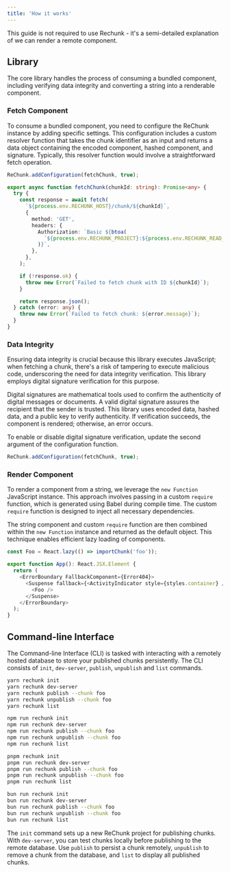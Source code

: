 ```yaml
---
title: 'How it works'
---
```


This guide is not required to use Rechunk - it's a semi-detailed explanation of we can render a remote component.

## Library

The core library handles the process of consuming a bundled component, including verifying data integrity and converting a string into a renderable component.

### Fetch Component

To consume a bundled component, you need to configure the ReChunk instance by adding specific settings. This configuration includes a custom resolver function that takes the chunk identifier as an input and returns a data object containing the encoded component, hashed component, and signature. Typically, this resolver function would involve a straightforward fetch operation.

```ts title="index.ts"
ReChunk.addConfiguration(fetchChunk, true);

export async function fetchChunk(chunkId: string): Promise<any> {
  try {
    const response = await fetch(
      `${process.env.RECHUNK_HOST}/chunk/${chunkId}`,
      {
        method: 'GET',
        headers: {
          Authorization: `Basic ${btoa(
            `${process.env.RECHUNK_PROJECT}:${process.env.RECHUNK_READ_KEY}`,
          )}`,
        },
      },
    );

    if (!response.ok) {
      throw new Error(`Failed to fetch chunk with ID ${chunkId}`);
    }

    return response.json();
  } catch (error: any) {
    throw new Error(`Failed to fetch chunk: ${error.message}`);
  }
}
```

### Data Integrity

Ensuring data integrity is crucial because this library executes JavaScript; when fetching a chunk, there's a risk of tampering to execute malicious code, underscoring the need for data integrity verification. This library employs digital signature verification for this purpose.

Digital signatures are mathematical tools used to confirm the authenticity of digital messages or documents. A valid digital signature assures the recipient that the sender is trusted. This library uses encoded data, hashed data, and a public key to verify authenticity. If verification succeeds, the component is rendered; otherwise, an error occurs.

To enable or disable digital signature verification, update the second argument of the configuration function.

```ts title="index.ts"
ReChunk.addConfiguration(fetchChunk, true);
```

### Render Component

To render a component from a string, we leverage the `new Function` JavaScript instance. This approach involves passing in a custom `require` function, which is generated using Babel during compile time. The custom `require` function is designed to inject all necessary dependencies.

The string component and custom `require` function are then combined within the `new Function` instance and returned as the default object. This technique enables efficient lazy loading of components.

```ts title="App.tsx"
const Foo = React.lazy(() => importChunk('foo'));

export function App(): React.JSX.Element {
  return (
    <ErrorBoundary FallbackComponent={Error404}>
      <Suspense fallback={<ActivityIndicator style={styles.container} />}>
        <Foo />
      </Suspense>
    </ErrorBoundary>
  );
}
```

## Command-line Interface

The Command-line Interface (CLI) is tasked with interacting with a remotely hosted database to store your published chunks persistently. The CLI consists of `init`, `dev-server`, `publish`, `unpublish` and `list` commands.


<Tabs>
<TabItem label="yarn">

```sh
yarn rechunk init
yarn rechunk dev-server
yarn rechunk publish --chunk foo
yarn rechunk unpublish --chunk foo
yarn rechunk list
```

</TabItem>
<TabItem label="npm">

```sh
npm run rechunk init
npm run rechunk dev-server
npm run rechunk publish --chunk foo
npm run rechunk unpublish --chunk foo
npm run rechunk list
```

</TabItem>
<TabItem label="pnpm">

```sh
pnpm rechunk init
pnpm run rechunk dev-server
pnpm run rechunk publish --chunk foo
pnpm run rechunk unpublish --chunk foo
pnpm run rechunk list
```

</TabItem>
<TabItem label="bun">

```sh
bun run rechunk init
bun run rechunk dev-server
bun run rechunk publish --chunk foo
bun run rechunk unpublish --chunk foo
bun run rechunk list
```

</TabItem>
</Tabs>

The `init` command sets up a new ReChunk project for publishing chunks. With `dev-server`, you can test chunks locally before publishing to the remote database. Use `publish` to persist a chunk remotely, `unpublish` to remove a chunk from the database, and `list` to display all published chunks.
